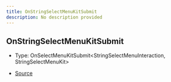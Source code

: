 ```yaml
---
title: OnStringSelectMenuKitSubmit
description: No description provided
---
```


## OnStringSelectMenuKitSubmit

- Type: OnSelectMenuKitSubmit\<StringSelectMenuInteraction, StringSelectMenuKit>

- [Source](https://github.com/underctrl-io/commandkit/blob/98b939d6fdf8beaae597b4dc0351a139da52ee8d/packages/commandkit/src/components/v1/select-menu/StringSelectMenuKit.ts#L20)